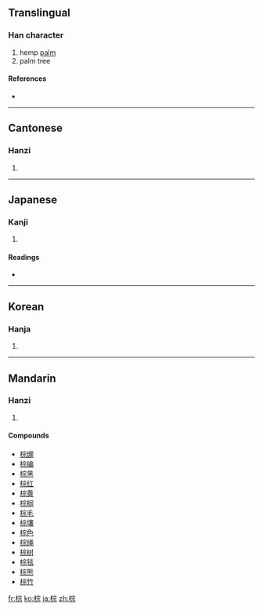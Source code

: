 ==Translingual==

===Han character===
{{Han char|rn=75|rad=木|as=08|sn=12|four=4399<sub>1</sub>|canj=木十一火 (DJMF)}}

# hemp [[palm]]
# palm tree

====References====
* {{Han ref|kx=0532.140|dkj=14933|dj=0920.200|hdz=21238.070|uh=68D5|ud=26837|bh=B4C4|bd=46276}}

----

==Cantonese==

===Hanzi===
{{yue-hanzi|jyut=|y=jung1}}

# {{defn|Cantonese|sort=木08}}

----

==Japanese==

===Kanji===
{{ja-kanji|grade=|rs=木08}}

# {{defn|Japanese|sort=木08}}

====Readings====
* {{ja-readings|on=[[しゅ]] (shu), [[そう]] (sō)|kun=}}

----

==Korean==

===Hanja===
{{ko-hanja|hangeul=종|eumhun=|rv=jong|mr=chong|y=cong}}

# {{defn|Korean|sort=木08}}

----

==Mandarin==

===Hanzi===
{{cmn-hanzi|pin=[[zōng]] ([[zong1]])|wg=tsung<sup>1</sup>}}

# {{defn|Mandarin|sort=木08}}

====Compounds====
* [[棕绷]]
* [[棕编]]
* [[棕黑]]
* [[棕红]]
* [[棕黄]]
* [[棕榈]]
* [[棕毛]]
* [[棕壤]]
* [[棕色]]
* [[棕绳]]
* [[棕树]]
* [[棕毯]]
* [[棕熊]]
* [[棕竹]]

[[fr:棕]]
[[ko:棕]]
[[ja:棕]]
[[zh:棕]]